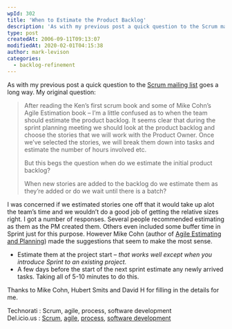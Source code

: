 ```yaml
---
wpId: 302
title: 'When to Estimate the Product Backlog'
description: 'As with my previous post a quick question to the Scrum mailing list goes a long way. My original question: After reading the Ken''s first scrum book and some of Mike Cohn''s Agile Estimation book – I''m a little confused as to when the team should estimate the product backlog. It seems clear that during ...'
type: post
createdAt: 2006-09-11T09:13:07
modifiedAt: 2020-02-01T04:15:38
author: mark-levison
categories:
  - backlog-refinement
---
```



As with my previous post a quick question to the [Scrum mailing list](https://groups.yahoo.com/group/scrumdevelopment/) goes a long way. My original question:

> After reading the Ken’s first scrum book and some of Mike Cohn’s Agile Estimation book – I’m a little confused as to when the team should estimate the product backlog. It seems clear that during the sprint planning meeting we should look at the product backlog and choose the stories that we will work with the Product Owner. Once we’ve selected the stories, we will break them down into tasks and estimate the number of hours involved etc.
> 
> But this begs the question when do we estimate the initial product backlog?
> 
> When new stories are added to the backlog do we estimate them as they’re added or do we wait until there is a batch?

I was concerned if we estimated stories one off that it would take up alot the team’s time and we wouldn’t do a good job of getting the relative sizes right. I got a number of responses. Several people recommended estimating as them as the PM created them. Others even included some buffer time in Sprint just for this purpose. However Mike Cohn (author of [Agile Estimating and Planning](https://www.amazon.com/Agile-Estimating-Planning-Robert-Martin/dp/0131479415/&tag=notesfromatoo-20)) made the suggestions that seem to make the most sense.

*   Estimate them at the project start – _that works well except when you introduce Sprint to an existing project._
*   A few days before the start of the next sprint estimate any newly arrived tasks. Taking all of 5-10 minutes to do this.

Thanks to Mike Cohn, Hubert Smits and David H for filling in the details for me.

Technorati : Scrum, agile, process, software development  
Del.icio.us : [Scrum](https://del.icio.us/tag/Scrum), [agile](https://del.icio.us/tag/agile), [process](https://del.icio.us/tag/process), [software development](https://del.icio.us/tag/software+development)
